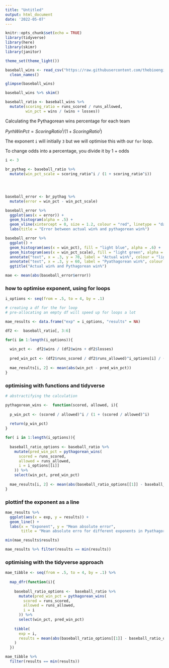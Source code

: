 ```yaml
---
title: "Untitled"
output: html_document
date: '2022-05-07'
---
```


```r
knitr::opts_chunk$set(echo = TRUE)
library(tidyverse)
library(here)
library(skimr)
library(janitor)

theme_set(theme_light())

baseball_wins <- read_csv("https://raw.githubusercontent.com/thebioengineer/TidyX/master/TidyTuesday_Explained/023-Mailbag_and_Expected_Wins/Pythagorean%20Wins.csv") %>% 
  clean_names()

```


```r
glimpse(baseball_wins)

baseball_wins %>% skim()
```

```r
baseball_ratio <- baseball_wins %>%  
  mutate(scoring_ratio = runs_scored / runs_allowed, 
         win_pct = wins / (wins + losses))
```

Calculating the Pythagorean wins percentage for each team 

$PyrhWinPct = Scoring Ratio^i / (1 + Scoring Ratio^i)$

The exponent `i` will initially `3` but we will optimise this with our `for` loop. 

To change odds into a percentage, you divide it by 1 + odds 

```r
i <- 3

br_pythag <- baseball_ratio %>%
  mutate(win_pct_scale = scoring_ratio^i / (1 + scoring_ratio^i))


  
```

```r
baseball_error <- br_pythag %>% 
  mutate(error = win_pct - win_pct_scale)

baseball_error %>% 
  ggplot(aes(x = error)) + 
  geom_histogram(alpha = .5) + 
  geom_vline(xintercept = 0, size = 1.2, colour = "red", linetype = "dashed") + 
  labs(title = "Error between actual win% and pythagorean win%")

```

```r
baseball_error %>% 
  ggplot() + 
  geom_histogram(aes(x = win_pct), fill = "light blue", alpha = .6) + 
  geom_histogram(aes(x = win_pct_scale), fill = "light green", alpha = .5) + 
  annotate("text", x = .3, y = 70, label = "Actual win%", colour = "light blue", size = 4) + 
  annotate("text", x = .3, y = 60, label = "Pyathagorean win%", colour = "light green", size = 4) + 
  ggtitle("Actual win% and Pythagorean win%")
```

```r
mae <- mean(abs(baseball_error$error))
```

### how to optimise exponent, using for loops 

```r
i_options <- seq(from = .5, to = 4, by = .1)

# creating a df for the for loop 
# pre-allocating an empty df will speed up for loops a lot

mae_results <- data.frame("exp" = i_options, "results" = NA)

df2 <-  baseball_ratio[, 3:6]

```

```r
for(i in 1:length(i_options)){
  
  win_pct <-  df2$wins / (df2$wins + df2$losses)
  
  pred_win_pct <- (df2$runs_scored / df2$runs_allowed)^i_options[i] / ((1 + df2$runs_scored / df2$runs_allowed)^i_options[1])
  
  mae_results[i, 2] <- mean(abs(win_pct - pred_win_pct))
}
```

### optimising with functions and tidyverse

```r

# abstractifying the calculation 

pythagorean_wins <-  function(scored, allowed, i){
  
  p_win_pct <- (scored / allowed)^i / (1 + (scored / allowed)^i)
  
  return(p_win_pct)
}
```

```r
for( i in 1:length(i_options)){
  
  baseball_ratio_options <- baseball_ratio %>%  
    mutate(pred_win_pct = pythagorean_wins(
      scored = runs_scored, 
      allowed = runs_allowed, 
      i = i_options[[i]]
    )) %>% 
    select(win_pct, pred_win_pct)
  
  mae_results[i, 2] <- mean(abs(baseball_ratio_options[[1]] - baseball_ratio_options[[2]]))
}
```

### plottinf the exponent as a line

```r
mae_results %>%  
  ggplot(aes(x = exp, y = results)) + 
  geom_line() + 
  labs(x = "Exponent", y = "Mean absolute error", 
       title = "Mean absolute erro for different exponents in Pyathagorean wins formula")
```


```r
min(mae_results$results)

mae_results %>% filter(results == min(results))

```

### optimising with the tidyverse approach 

```r
mae_tibble <- seq(from = .5, to = 4, by = .1) %>% 
  
  map_dfr(function(i){
    
    baseball_ratio_options <-  baseball_ratio %>% 
      mutate(pred_win_pct = pythagorean_wins(
        scored = runs_scored, 
        allowed = runs_allowed, 
        i = i
      )) %>%  
      select(win_pct, pred_win_pct)
    
    tibble(
      exp = i,  
      results = mean(abs(baseball_ratio_options[[1]] - baseball_ratio_options[[2]]))
    )
  })

mae_tibble %>% 
  filter(results == min(results))
```

